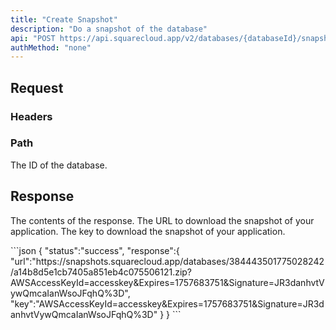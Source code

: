```yaml
---
title: "Create Snapshot"
description: "Do a snapshot of the database"
api: "POST https://api.squarecloud.app/v2/databases/{databaseId}/snapshots"
authMethod: "none"
---
```



## Request

### Headers

<Authorization />

### Path

<ParamField path="databaseId" type="string" placeholder="Database ID" required>
  The ID of the database.
</ParamField>

## Response

<Status />
<ResponseField name="response" type="object">

The contents of the response.
<Expandable title="Toggle object">
<ResponseField name="url" type="string">
  The URL to download the snapshot of your application.
</ResponseField>
<ResponseField name="key" type="string">
  The key to download the snapshot of your application.
</ResponseField>
</Expandable>
</ResponseField>

<ResponseExample>
```json
{
  "status":"success",
  "response":{
    "url":"https://snapshots.squarecloud.app/databases/384443501775028242/a14b8d5e1cb7405a851eb4c075506121.zip?AWSAccessKeyId=accesskey&Expires=1757683751&Signature=JR3danhvtVywQmcaIanWsoJFqhQ%3D",
    "key":"AWSAccessKeyId=accesskey&Expires=1757683751&Signature=JR3danhvtVywQmcaIanWsoJFqhQ%3D"
  }
}
```
</ResponseExample>